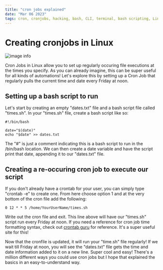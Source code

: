 ```yaml
---
title: "cron jobs explained"
date: "Mar 06 2023"
tags: cron, cronjobs, hacking, bash, CLI, terminal, bash scripting, Linux
---
```


# Creating cronjobs in Linux

![image info](/clock.png)

Cron Jobs in Linux allow you to set up regularly occuring file executions at the times you specify. As you can already imagine, this can be super useful 
for all kinds of automations! Let's explore this by setting up a Cron Job that regularly pulls the current time and date every Friday at noon.

## Setting up a bash script to run

Let's start by creating an empty "dates.txt" file and a bash script file called "times.sh". In your "times.sh" file, create a bash script like so:

```Linux showLineNumbers
#!/bin/bash

date="$(date)"
echo "$date" >> dates.txt
```
The "#" is just a comment indicating this is a bash script to run in the /bin/bash location. We can then create a date variable and have the script print that date, appending it 
to our "dates.txt" file.

## Creating a re-occuring cron job to execute our script

If you don't already have a crontab for your user, you can simply type "crontab -e" to create one. From here choose option 1 and at the very bottom of the cron file add the following: 

```Linux showLineNumbers
0 12 * * 5 /home/YourUserName/times.sh
```
Write out the cron file and exit. This line above will have our "times.sh" script run every Friday at noon. If you need a reference for cron job time formatting syntax, check out 
<u>[crontab guru](https://crontab.guru/)</u> for reference. It's a super useful site for this!

Now that the cronfile is updated, it will run your "time.sh" file regularly! If we wait till Friday at noon, you will see the "dates.txt" file gets the time and date information added to it on a new line. 
Super cool and easy! There's a million different ways you could use cron jobs but I hope that explained the basics in an easy-to-understand way.